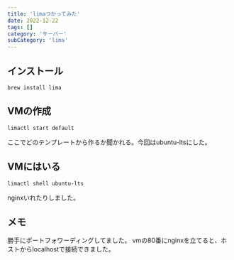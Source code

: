 ```yaml
---
title: 'limaつかってみた'
date: 2022-12-22
tags: []
category: 'サーバー'
subCategory: 'lima'
---
```


## インストール
`brew install lima`

## VMの作成
`limactl start default`

ここでどのテンプレートから作るか聞かれる。今回はubuntu-ltsにした。

## VMにはいる
`limactl shell ubuntu-lts`

nginxいれたりしました。
## メモ
勝手にポートフォワーディングしてました。
vmの80番にnginxを立てると、ホストからlocalhostで接続できました。